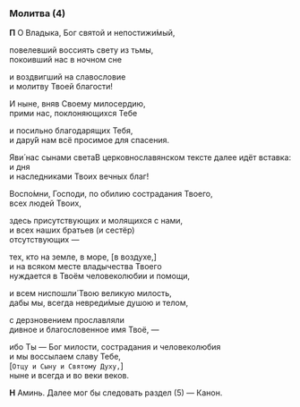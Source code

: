 
### Молитва (4)

**П** О Владыка, Бог святой и непостижи́мый,

повелевший воссиять свету из тьмы,  
покоивший нас в ночном сне

и воздвигший на славословие  
и молитву Твоей благости!

И ныне, вняв Своему милосердию,  
прими нас, поклоняющихся Тебе

и посильно благодарящих Тебя,  
и дару́й нам всё просимое для спасения.

Яви́ нас сынами света<Tooltip>В церковнославянском тексте далее идёт вставка: и дня</Tooltip>  
и наследниками Твоих вечных благ!

Воспо́мни, Господи, по обилию сострадания Твоего,  
всех людей Твоих,

здесь присутствующих и молящихся с нами,  
и всех наших братьев (и сестёр)  
отсутствующих —

тех, кто на земле, в море, <R>[</R>в воздухе,<R>]</R>  
и на всяком месте владычества Твоего  
нуждается в Твоём человеколюбии и помощи,

и всем ниспошли́ Твою великую милость,  
дабы мы, всегда невреди́мые душою и телом,

с дерзновением прославляли  
дивное и благословенное имя Твоё, —

ибо Ты — Бог милости, сострадания и человеколюбия  
и мы воссылаем славу Тебе,  
<R>[</R>`Отцу и Сыну и Святому Духу,`<R>]</R>  
ныне и всегда и во веки веков.

**Н** Аминь. <Tooltip>Далее мог бы следовать раздел (5) — Канон.</Tooltip>

